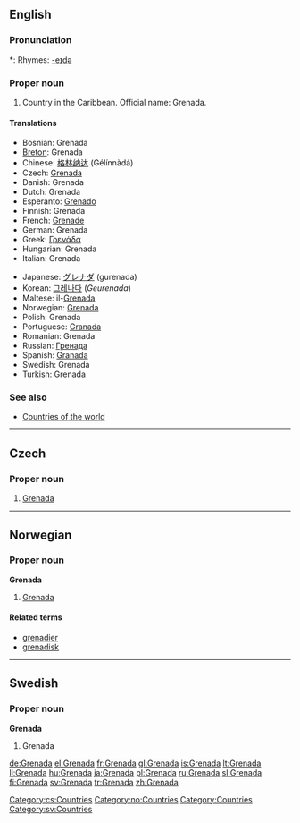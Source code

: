 ==English==
{{wikipedia}}

===Pronunciation===
*: Rhymes: [[Rhymes:English:-eɪdə|-eɪdə]]

===Proper noun===
{{en-proper noun}}

# Country in the Caribbean. Official name: Grenada.

====Translations====
{{top}}
* Bosnian: Grenada {{f}}
* [[Breton]]: Grenada
* Chinese: [[格林纳达]] (Gélínnàdá)
* Czech: [[#Czech|Grenada]] {{f}}
* Danish: Grenada
* Dutch: Grenada
* Esperanto: [[Grenado]]
* Finnish: Grenada
* French: [[Grenade]]
* German: Grenada
* Greek: [[Γρενάδα]]
* Hungarian: Grenada
* Italian: Grenada
{{mid}}
* Japanese: [[グレナダ]] (gurenada)
* Korean: [[그레나다]] (''Geurenada'')
* Maltese: il-[[Grenada]]
* Norwegian: [[#Norwegian|Grenada]]
* Polish: Grenada
* Portuguese: [[Granada]]
* Romanian: Grenada {{f}}
* Russian: [[Гренада]]
* Spanish: [[Granada]]
* Swedish: Grenada
* Turkish: Grenada
{{bottom}}

===See also===
* [[Countries of the world]]

----

==Czech==

===Proper noun===
{{cs-proper noun|g=f}}

# [[#English|Grenada]]

[[Category:cs:Countries]]

----

==Norwegian==

===Proper noun===
'''Grenada'''

# [[#English|Grenada]]

====Related terms====
* [[grenadier]]
* [[grenadisk]]

[[Category:no:Countries]]

----

==Swedish==

===Proper noun===
'''Grenada'''

# Grenada

[[Category:Countries]]
[[Category:sv:Countries]]

[[de:Grenada]]
[[el:Grenada]]
[[fr:Grenada]]
[[gl:Grenada]]
[[is:Grenada]]
[[lt:Grenada]]
[[li:Grenada]]
[[hu:Grenada]]
[[ja:Grenada]]
[[pl:Grenada]]
[[ru:Grenada]]
[[sl:Grenada]]
[[fi:Grenada]]
[[sv:Grenada]]
[[tr:Grenada]]
[[zh:Grenada]]
